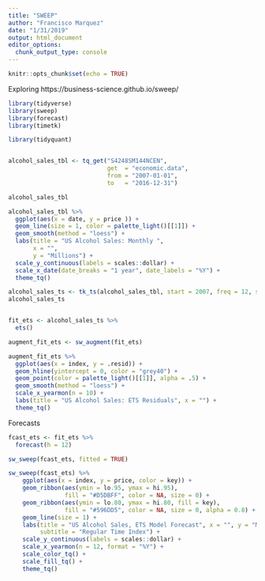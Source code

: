 ```yaml
---
title: "SWEEP"
author: "Francisco Marquez"
date: "1/31/2019"
output: html_document
editor_options: 
  chunk_output_type: console
---
```


```r
knitr::opts_chunk$set(echo = TRUE)

```

Exploring 
https://business-science.github.io/sweep/

```r
library(tidyverse)
library(sweep)
library(forecast)
library(timetk)
```

```r
library(tidyquant)


alcohol_sales_tbl <- tq_get("S4248SM144NCEN", 
                            get  = "economic.data", 
                            from = "2007-01-01",
                            to   = "2016-12-31")

alcohol_sales_tbl

alcohol_sales_tbl %>%
  ggplot(aes(x = date, y = price )) +
  geom_line(size = 1, color = palette_light()[[1]]) +
  geom_smooth(method = "loess") +
  labs(title = "US Alcohol Sales: Monthly ",
       x = "",
       y = "Millions") +
  scale_y_continuous(labels = scales::dollar) +
  scale_x_date(date_breaks = "1 year", date_labels = "%Y") +
  theme_tq()

alcohol_sales_ts <- tk_ts(alcohol_sales_tbl, start = 2007, freq = 12, silent = TRUE)
alcohol_sales_ts


fit_ets <- alcohol_sales_ts %>%
  ets()

augment_fit_ets <- sw_augment(fit_ets)

augment_fit_ets %>%
  ggplot(aes(x = index, y = .resid)) +
  geom_hline(yintercept = 0, color = "grey40") +
  geom_point(color = palette_light()[[1]], alpha = .5) +
  geom_smooth(method = "loess") +
  scale_x_yearmon(n = 10) +
  labs(title = "US Alcohol Sales: ETS Residuals", x = "") +
  theme_tq()
```

Forecasts

```r
fcast_ets <- fit_ets %>%
  forecast(h = 12)

sw_sweep(fcast_ets, fitted = TRUE)

sw_sweep(fcast_ets) %>%
    ggplot(aes(x = index, y = price, color = key)) +
    geom_ribbon(aes(ymin = lo.95, ymax = hi.95), 
                fill = "#D5DBFF", color = NA, size = 0) +
    geom_ribbon(aes(ymin = lo.80, ymax = hi.80, fill = key), 
                fill = "#596DD5", color = NA, size = 0, alpha = 0.8) +
    geom_line(size = 1) +
    labs(title = "US Alcohol Sales, ETS Model Forecast", x = "", y = "Millions",
         subtitle = "Regular Time Index") +
    scale_y_continuous(labels = scales::dollar) +
    scale_x_yearmon(n = 12, format = "%Y") +
    scale_color_tq() +
    scale_fill_tq() +
    theme_tq() 
```